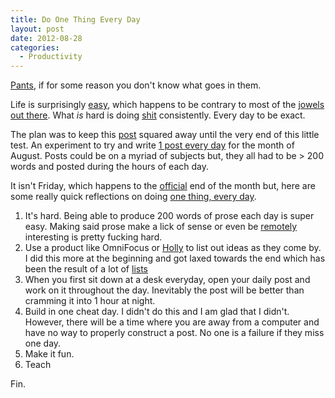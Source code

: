 ```yaml
---
title: Do One Thing Every Day
layout: post
date: 2012-08-28
categories:
  - Productivity
---
```


[Pants][1], if for some reason you don't know what goes in them.

Life is surprisingly [easy][2], which happens to be contrary to most of
the [jowels out there][3]. What _is_ hard is doing [shit][4]
consistently. Every day to be exact.

The plan was to keep this [post][5] squared away until the very end of
this little test. An experiment to try and write [1 post every day][6]
for the month of August. Posts could be on a myriad of subjects but,
they all had to be > 200 words and posted during the hours of each
day.

It isn't Friday, which happens to the [official][7] end of the month
but, here are some really quick reflections on doing [one thing, every day][8].

1. It's hard. Being able to produce 200 words of prose each day is super
   easy. Making said prose make a lick of sense or even be [remotely][9]
   interesting is pretty fucking hard.
1. Use a product like OmniFocus or [Holly][10] to list out ideas as they
   come by. I did this more at the beginning and got laxed towards the
   end which has been the result of a lot of [lists][11]
1. When you first sit down at a desk everyday, open your daily post and
   work on it throughout the day. Inevitably the post will be better
   than cramming it into 1 hour at night.
1. Build in one cheat day. I didn't do this and I am glad that I didn't.
   However, there will be a time where you are away from a computer and
   have no way to properly construct a post. No one is a failure if they
   miss one day.
1. Make it fun.
1. Teach

Fin.

[1]: http://youtu.be/-JFfN5pKzFU
[2]: https://gimmebar.com/view/503abec229ca15f37500000d/big
[3]: http://8.mshcdn.com/wp-content/gallery/amercia/%40warpafx.jpg
[4]: https://gimmebar.com/view/50340b0029ca154d3d000026/big
[5]: https://gimmebar.com/view/50368ee329ca154c66000002/big
[6]: http://cloudbacon.com/2012/08/02/30-Days-of-Blogging
[7]: https://encrypted.google.com/search?tbm=isch&q=official&tbs=imgo:1&biw=1440&bih=828&sei=IHM9UNmJEoym8ATepIGoDw
[8]: http://lifehacker.com/281626/jerry-seinfelds-productivity-secret
[9]: #
[10]: https://hollyapp.com/
[11]: https://gimmebar.com/view/50305c7729ca153546000001/big
